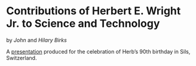 # Contributions of Herbert E. Wright Jr. to Science and Technology

by *John* and *Hilary Birks*

A [presentation](HEW_ContributionsScienceTech_Birks.pdf){target="_blank"} produced for the celebration of Herb's 90th birthday in Sils, Switzerland.
